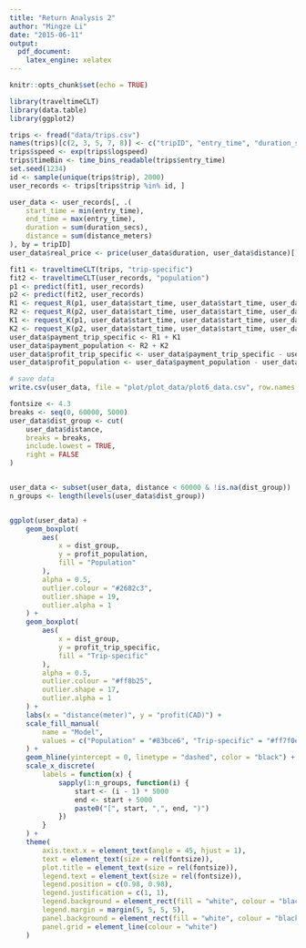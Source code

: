 ```yaml
---
title: "Return Analysis 2"
author: "Mingze Li"
date: "2015-06-11"
output:
  pdf_document:
    latex_engine: xelatex
---
```


```r
knitr::opts_chunk$set(echo = TRUE)
```

```r
library(traveltimeCLT)
library(data.table)
library(ggplot2)
```

```r
trips <- fread("data/trips.csv")
names(trips)[c(2, 3, 5, 7, 8)] <- c("tripID", "entry_time", "duration_secs", "distance_meters", "linkID")
trips$speed <- exp(trips$logspeed)
trips$timeBin <- time_bins_readable(trips$entry_time)
set.seed(1234)
id <- sample(unique(trips$trip), 2000)
user_records <- trips[trips$trip %in% id, ]
```

```r
user_data <- user_records[, .(
    start_time = min(entry_time),
    end_time = max(entry_time),
    duration = sum(duration_secs),
    distance = sum(distance_meters)
), by = tripID]
user_data$real_price <- price(user_data$duration, user_data$distance)[, 1]
```
```r
fit1 <- traveltimeCLT(trips, "trip-specific")
fit2 <- traveltimeCLT(user_records, "population")
p1 <- predict(fit1, user_records)
p2 <- predict(fit2, user_records)
R1 <- request_R(p1, user_data$start_time, user_data$start_time, user_data$distance, risk_free = 0)
R2 <- request_R(p2, user_data$start_time, user_data$start_time, user_data$distance, risk_free = 0)
K1 <- request_K(p1, user_data$start_time, user_data$start_time, user_data$distance, risk_free = 0)
K2 <- request_K(p2, user_data$start_time, user_data$start_time, user_data$distance, risk_free = 0)
user_data$payment_trip_specific <- R1 + K1
user_data$payment_population <- R2 + K2
user_data$profit_trip_specific <- user_data$payment_trip_specific - user_data$real_price
user_data$profit_population <- user_data$payment_population - user_data$real_price
```

```r
# save data
write.csv(user_data, file = "plot/plot_data/plot6_data.csv", row.names = FALSE)
```
```r
fontsize <- 4.3
breaks <- seq(0, 60000, 5000)
user_data$dist_group <- cut(
    user_data$distance,
    breaks = breaks,
    include.lowest = TRUE,
    right = FALSE
)


user_data <- subset(user_data, distance < 60000 & !is.na(dist_group))
n_groups <- length(levels(user_data$dist_group))


ggplot(user_data) +
    geom_boxplot(
        aes(
            x = dist_group,
            y = profit_population,
            fill = "Population"
        ),
        alpha = 0.5,
        outlier.colour = "#2682c3",
        outlier.shape = 19,
        outlier.alpha = 1
    ) +
    geom_boxplot(
        aes(
            x = dist_group,
            y = profit_trip_specific,
            fill = "Trip-specific"
        ),
        alpha = 0.5,
        outlier.colour = "#ff8b25",
        outlier.shape = 17,
        outlier.alpha = 1
    ) +
    labs(x = "distance(meter)", y = "profit(CAD)") +
    scale_fill_manual(
        name = "Model",
        values = c("Population" = "#83bce6", "Trip-specific" = "#ff7f0e")
    ) +
    geom_hline(yintercept = 0, linetype = "dashed", color = "black") +
    scale_x_discrete(
        labels = function(x) {
            sapply(1:n_groups, function(i) {
                start <- (i - 1) * 5000
                end <- start + 5000
                paste0("[", start, ",", end, ")")
            })
        }
    ) +
    theme(
        axis.text.x = element_text(angle = 45, hjust = 1),
        text = element_text(size = rel(fontsize)),
        plot.title = element_text(size = rel(fontsize)),
        legend.text = element_text(size = rel(fontsize)),
        legend.position = c(0.98, 0.98),
        legend.justification = c(1, 1),
        legend.background = element_rect(fill = "white", colour = "black"),
        legend.margin = margin(5, 5, 5, 5),
        panel.background = element_rect(fill = "white", colour = "black"),
        panel.grid = element_line(colour = "white")
    )
```
